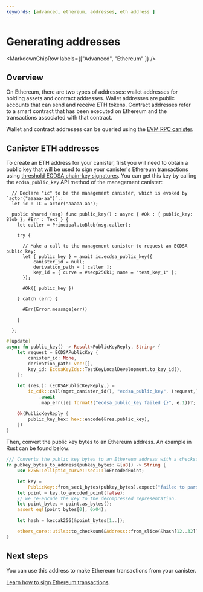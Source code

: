 ```yaml
---
keywords: [advanced, ethereum, addresses, eth address ]
---
```



# Generating addresses

<MarkdownChipRow labels={["Advanced", "Ethereum" ]} />

## Overview

On Ethereum, there are two types of addresses: wallet addresses for holding assets and contract addresses. Wallet addresses are public accounts that can send and receive ETH tokens. Contract addresses refer to a smart contract that has been executed on Ethereum and the transactions associated with that contract.

Wallet and contract addresses can be queried using the [EVM RPC canister](../evm-rpc/evm-rpc-canister.mdx).

## Canister ETH addresses

To create an ETH address for your canister, first you will need to obtain a public key that will be used to sign your canister's Ethereum transactions using [threshold ECDSA chain-key signatures](docs/current/developer-docs/smart-contracts/encryption/t-ecdsa). You can get this key by calling the `ecdsa_public_key` API method of the management canister:

<AdornedTabs groupId="language">
<TabItem value="motoko" label="Motoko" default>

```motoko
  // Declare "ic" to be the management canister, which is evoked by `actor("aaaaa-aa")`.:
  let ic : IC = actor("aaaaa-aa");

  public shared (msg) func public_key() : async { #Ok : { public_key: Blob }; #Err : Text } {
    let caller = Principal.toBlob(msg.caller);

    try {

      // Make a call to the management canister to request an ECDSA public key:
      let { public_key } = await ic.ecdsa_public_key({
          canister_id = null;
          derivation_path = [ caller ];
          key_id = { curve = #secp256k1; name = "test_key_1" };
      });

      #Ok({ public_key })

    } catch (err) {

      #Err(Error.message(err))

    }

  };
```

</TabItem>

<TabItem value="rust" label="Rust" default>

```rust
#[update]
async fn public_key() -> Result<PublicKeyReply, String> {
    let request = ECDSAPublicKey {
        canister_id: None,
        derivation_path: vec![],
        key_id: EcdsaKeyIds::TestKeyLocalDevelopment.to_key_id(),
    };

    let (res,): (ECDSAPublicKeyReply,) =
        ic_cdk::call(mgmt_canister_id(), "ecdsa_public_key", (request,))
            .await
            .map_err(|e| format!("ecdsa_public_key failed {}", e.1))?;

    Ok(PublicKeyReply {
        public_key_hex: hex::encode(&res.public_key),
    })
}
```

</TabItem>
</AdornedTabs>


Then, convert the public key bytes to an Ethereum address. An example in Rust can be found below:

```rust
/// Converts the public key bytes to an Ethereum address with a checksum.
fn pubkey_bytes_to_address(pubkey_bytes: &[u8]) -> String {
    use k256::elliptic_curve::sec1::ToEncodedPoint;

    let key =
        PublicKey::from_sec1_bytes(pubkey_bytes).expect("failed to parse the public key as SEC1");
    let point = key.to_encoded_point(false);
    // we re-encode the key to the decompressed representation.
    let point_bytes = point.as_bytes();
    assert_eq!(point_bytes[0], 0x04);

    let hash = keccak256(&point_bytes[1..]);

    ethers_core::utils::to_checksum(&Address::from_slice(&hash[12..32]), None)
}
```

## Next steps

You can use this address to make Ethereum transactions from your canister.

[Learn how to sign Ethereum transactions](signing-transactions.mdx).
